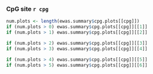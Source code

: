 ### CpG site `r cpg`


```r
num.plots <- length(ewas.summary$cpg.plots[[cpg]])
if (num.plots > 0) ewas.summary$cpg.plots[[cpg]][[1]]
if (num.plots > 1) ewas.summary$cpg.plots[[cpg]][[2]]    
```

```r
if (num.plots > 2) ewas.summary$cpg.plots[[cpg]][[3]]
if (num.plots > 3) ewas.summary$cpg.plots[[cpg]][[4]]    
```

```r
if (num.plots > 4) ewas.summary$cpg.plots[[cpg]][[5]]
if (num.plots > 5) ewas.summary$cpg.plots[[cpg]][[6]]    
```
